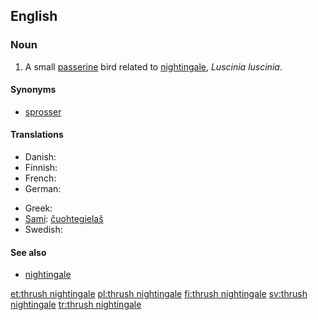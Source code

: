 ==English==
{{wikipedia}}

===Noun===
{{en-noun|head=[[thrush]] [[nightingale]]}}

# A small [[passerine]] bird related to [[nightingale]], ''Luscinia luscinia''.

====Synonyms====
*[[sprosser]]

====Translations====
{{trans-top|''Luscinia luscinia''}}
* Danish: {{t-|da|nattergal|c}}
* Finnish: {{t+|fi|satakieli}}
* French: {{t+|fr|rossignol progné}}
* German: {{t-|de|Sprosser|m}}
{{trans-mid}}
* Greek: {{t-|el|τσιχλαηδόνι|n|tr=tsichlaïdóni}}
* [[Sami]]: [[čuohtegielaš]]
* Swedish: {{t+|sv|näktergal|c}}
{{trans-bottom}}

====See also====
*[[nightingale]]

[[et:thrush nightingale]]
[[pl:thrush nightingale]]
[[fi:thrush nightingale]]
[[sv:thrush nightingale]]
[[tr:thrush nightingale]]